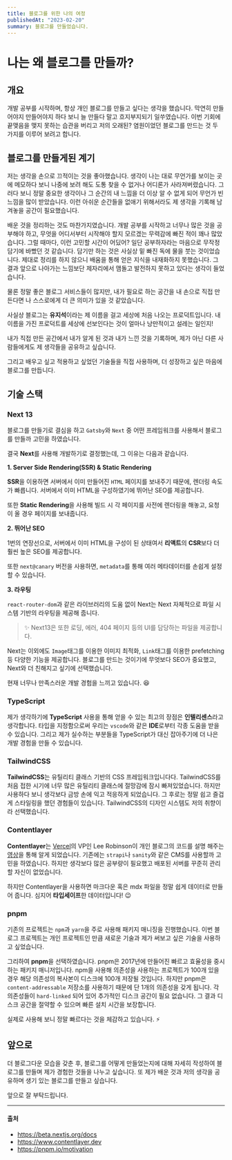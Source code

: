 ```yaml
---
title: 블로그를 위한 나의 여정
publishedAt: "2023-02-20"
summary: 블로그를 만들었습니다.
---
```


# 나는 왜 블로그를 만들까?

## 개요

개발 공부를 시작하며, 항상 개인 블로그를 만들고 싶다는 생각을 했습니다.
막연히 만들어야지 만들어야지 하다 보니 늘 만들다 말고 흐지부지되기 일쑤였습니다.
이번 기회에 끝맺음을 맺지 못하는 습관을 버리고 저의 오래된? 염원이었던 블로그를 만드는 것 두 가지를 이루어 보려고 합니다.

## 블로그를 만들게된 계기

저는 생각을 손으로 끄적이는 것을 좋아했습니다. 생각이 나는 대로 무언가를 보이는 곳에 메모하다 보니 나중에 보려 해도 도통 찾을 수 없거나 어디론가 사라져버렸습니다.
그러다 보니 정말 중요한 생각이나 그 순간의 내 느낌을 더 이상 알 수 없게 되어 무언가 빈 느낌을 많이 받았습니다.
이런 아쉬운 순간들을 없애기 위해서라도 제 생각을 기록해 남겨놓을 공간이 필요했습니다.

배운 것을 정리하는 것도 마찬가지였습니다. 개발 공부를 시작하고 너무나 많은 것을 공부해야 하고, 무엇을 어디서부터 시작해야 할지 모르겠는 무력감에 빠진 적이 꽤나 많았습니다. 그럴 때마다, 이런 고민할 시간이 어딨어?
일단 공부하자라는 마음으로 무작정 담기에 바빴던 것 같습니다.
담기만 하는 것은 사실상 밑 빠진 독에 물을 붓는 것이었습니다. 제대로 정리를 하지 않으니 배움을 통해 얻은 지식을 내재화하지 못했습니다. 그 결과 앞으로 나아가는 느낌보단 제자리에서 맴돌고 발전하지 못하고 있다는 생각이 들었습니다.

물론 정말 좋은 블로그 서비스들이 많지만, 내가 필요로 하는 공간을 내 손으로 직접 만든다면 나 스스로에게 더 큰 의미가 있을 것 같았습니다.

사실상 블로그는 **유지석**이라는 제 이름을 걸고 세상에 처음 나오는 프로덕트입니다. 내 이름을 가진 프로덕트를 세상에 선보인다는 것이 얼마나 낭만적이고 설레는 일인지!

내가 직접 만든 공간에서 내가 알게 된 것과 내가 느낀 것을 기록하며, 제가 아닌 다른 사람들에게도 제 생각들을 공유하고 싶습니다.

그리고 배우고 싶고 적용하고 싶었던 기술들을 직접 사용하며, 더 성장하고 싶은 마음에 블로그를 만듭니다.

## 기술 스택

### Next 13

블로그를 만들기로 결심을 하고 `Gatsby`와 `Next` 중 어떤 프레임워크를 사용해서 블로그를 만들까 고민을 하였습니다.

결국 **Next**를 사용해 개발하기로 결정했는데, 그 이유는 다음과 같습니다.

**1. Server Side Rendering(SSR) & Static Rendering**

**SSR**을 이용하면 서버에서 이미 만들어진 `HTML` 페이지를 보내주기 때문에, 렌더링 속도가 빠릅니다.
서버에서 이미 HTML을 구성하였기에 뛰어난 SEO를 제공합니다.

또한 **Static Rendering**을 사용해 빌드 시 각 페이지를 사전에 렌더링을 해놓고, 요청이 올 경우 페이지를 보내줍니다.

**2. 뛰어난 SEO**

1번의 연장선으로, 서버에서 이미 HTML을 구성이 된 상태여서 **리액트**의 **CSR**보다 더 훨씬 높은 SEO를 제공합니다.

또한 `next@canary` 버전을 사용하면, `metadata`를 통해 여러 메타데이터를 손쉽게 설정 할 수 있습니다.

**3. 라우팅**

`react-router-dom`과 같은 라이브러리의 도움 없이 Next는 Next 자체적으로 파일 시스템 기반의 라우팅을 제공해 줍니다.

> ✨ Next13은 또한 로딩, 에러, 404 페이지 등의 UI를 담당하는 파일을 제공합니다.

Next는 이외에도 `Image`태그를 이용한 이미지 최적화, `Link`태그를 이용한 prefetching 등 다양한 기능을 제공합니다.
블로그를 만드는 것이기에 무엇보다 SEO가 중요했고, Next와 더 친해지고 싶기에 선택했습니다.

현재 너무나 만족스러운 개발 경험을 느끼고 있습니다. 😆

### TypeScript

제가 생각하기에 **TypeScript** 사용을 통해 얻을 수 있는 최고의 장점은 **인텔리센스**라고 생각합니다. 타입을 지정함으로써 우리는 `vscode`와 같은 **IDE**로부터 각종 도움을 받을 수 있습니다.
그리고 제가 실수하는 부분들을 TypeScript가 대신 잡아주기에 더 나은 개발 경험을 만들 수 있습니다.

### TailwindCSS

**TailwindCSS**는 유틸리티 클래스 기반의 CSS 프레임워크입니다다. TailwindCSS를 처음 접한 시기에 너무 많은 유틸리티 클래스에 절망감에 잠시 빠져있었습니다.
하지만 사용하다 보니 생각보다 금방 손에 익고 적응하게 되었습니다. 그 후로는 정말 쉽고 즐겁게 스타일링을 했던 경험들이 있습니다.
TailwindCSS의 디자인 시스템도 저의 취향이라 선택했습니다.

### Contentlayer

**Contentlayer**는 [Vercel](https://vercel.com)의 VP인 Lee Robinson이 개인 블로그의 코드를 설명 해주는 [영상](https://www.youtube.com/watch?v=jeBy4vIBqw0)을 통해 알게 되었습니다. 기존에는 `strapi`나 `sanity`와 같은 CMS를 사용할까 고민을 하였습니다. 하지만 생각보다 많은 공부량이 필요했고 배포된 서버를 꾸준히 관리할 자신이 없었습니다.

하지만 Contentlayer을 사용하면 마크다운 혹은 mdx 파일을 정말 쉽게 데이터로 만들어 줍니다. 심지어 **타입세이프**한 데이터입니다! 😉

### pnpm

기존의 프로젝트는 `npm`과 `yarn`을 주로 사용해 패키지 매니징을 진행했습니다.
이번 블로그 프로젝트는 개인 프로젝트인 만큼 새로운 기술과 제가 써보고 싶은 기술을 사용하고 싶었습니다.

그리하여 **pnpm**을 선택하였습니다. pnpm은 2017년에 만들어진 빠르고 효율성을 중시하는 패키지 매니저입니다.
npm을 사용해 의존성을 사용하는 프로젝트가 100개 있을 경우 해당 의존성의 복사본이 디스크에 100개 저장될 것입니다. 하지만 pnpm은 `content-addressable` 저장소를 사용하기 때문에 단 1개의 의존성을 갖게 됩니다.
각 의존성들이 `hard-linked` 되어 있어 추가적인 디스크 공간이 필요 없습니다. 그 결과 디스크 공간을 절약할 수 있으며 빠른 설치 시간을 보장합니다.

실제로 사용해 보니 정말 빠르다는 것을 체감하고 있습니다. ⚡

## 앞으로

더 블로그다운 모습을 갖춘 후, 블로그를 어떻게 만들었는지에 대해 자세히 작성하여 블로그를 만들며 제가 경험한 것들을 나누고 싶습니다.
또 제가 배운 것과 저의 생각을 공유하며 생기 있는 블로그를 만들고 싶습니다.

앞으로 잘 부탁드립니다.

---

#### 출처

- https://beta.nextjs.org/docs
- https://www.contentlayer.dev
- https://pnpm.io/motivation
